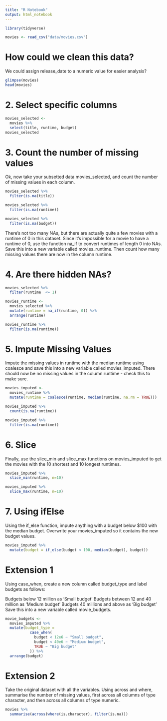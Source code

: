 ```yaml
---
title: "R Notebook"
output: html_notebook
---
```


```r
library(tidyverse)
```

```r
movies <- read_csv("data/movies.csv")
```

# How could we clean this data?

We could assign release_date to a numeric value for easier analysis?

```r
glimpse(movies)
head(movies)
```

# 2. Select specific columns

```r
movies_selected <-
  movies %>% 
  select(title, runtime, budget)
movies_selected
```

# 3. Count the number of missing values
Ok, now take your subsetted data movies_selected, and count the number of missing values in each column.

```r
movies_selected %>% 
  filter(is.na(title))
```

```r
movies_selected %>% 
  filter(is.na(runtime))
```

```r
movies_selected %>% 
  filter(is.na(budget))
```

There’s not too many NAs, but there are actually quite a few movies with a runtime of 0 in this dataset. Since it’s impossible for a movie to have a runtime of 0, use the function na_if to convert runtimes of length 0 into NAs. Save this into a new variable called movies_runtime. Then count how many missing values there are now in the column runtime.

# 4. Are there hidden NAs?

```r
movies_selected %>% 
  filter(runtime  <= 1)
```


```r
movies_runtime <-
  movies_selected %>% 
  mutate(runtime = na_if(runtime, 0)) %>% 
  arrange(runtime)
```

```r
movies_runtime %>% 
  filter(is.na(runtime))
```


# 5. Impute Missing Values

Impute the missing values in runtime with the median runtime using coalesce and save this into a new variable called movies_imputed. There should now be no missing values in the column runtime - check this to make sure.

```r
movies_imputed <- 
  movies_runtime %>% 
  mutate(runtime = coalesce(runtime, median(runtime, na.rm = TRUE)))
```

```r
movies_imputed %>% 
  count(is.na(runtime))

movies_imputed %>% 
  filter(is.na(runtime))
```

# 6. Slice

Finally, use the slice_min and slice_max functions on movies_imputed to get the movies with the 10 shortest and 10 longest runtimes.

```r
movies_imputed %>% 
  slice_min(runtime, n=10)
```

```r
movies_imputed %>% 
  slice_max(runtime, n=10)
```

# 7. Using ifElse

Using the if_else function, impute anything with a budget below $100 with the median budget. Overwrite your movies_imputed so it contains the new budget values.

```r
movies_imputed %>% 
  mutate(budget = if_else(budget < 100, median(budget), budget))
```

# Extension 1
Using case_when, create a new column called budget_type and label budgets as follows:

Budgets below 12 million as ‘Small budget’
Budgets between 12 and 40 million as ‘Medium budget’
Budgets 40 millions and above as ‘Big budget’
Save this into a new variable called movie_budgets.

```r
movie_budgets <- 
  movies_imputed %>% 
  mutate(budget_type =
           case_when(
             budget < 12e6 ~ "Small budget",
             budget < 40e6 ~ "Medium budget",
             TRUE ~ "Big budget"
           )) %>% 
  arrange(budget)
```

# Extension 2

Take the original dataset with all the variables. Using across and where, summarise the number of missing values, first across all columns of type character, and then across all columns of type numeric.

```r
movies %>% 
  summarise(across(where(is.character), filter(is.na)))
```

